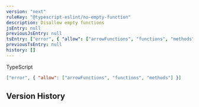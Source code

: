 ```yaml
---
version: "next"
ruleKey: "@typescript-eslint/no-empty-function"
description: Disallow empty functions
jsEntry: null
previousJsEntry: null
tsEntry: ["error", { "allow": ["arrowFunctions", "functions", "methods"] }]
previousTsEntry: null
history: []
---
```


<Tabs defaultValue="ts">

<TabsList>
  <TabsTrigger value="ts">
    <div className="flex gap-2 items-center">
      <RuleLevelIcon ts level="error" />
      <p>TypeScript</p>
    </div>
  </TabsTrigger>
</TabsList>

<TabsContent value="ts">

```json
["error", { "allow": ["arrowFunctions", "functions", "methods"] }]
```

</TabsContent>

</Tabs>

## Version History

<RuleHistory ruleKey="@typescript-eslint/no-empty-function" />
